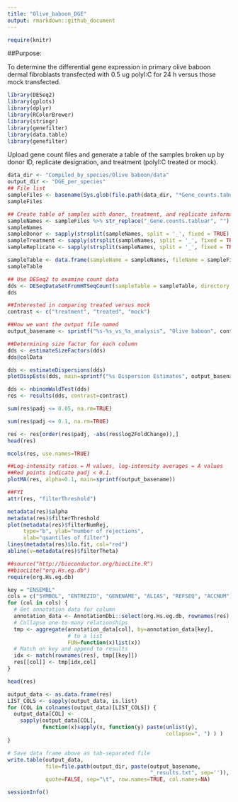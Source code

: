 ```yaml
---
title: "Olive_baboon_DGE"
output: rmarkdown::github_document
---
```


```r
require(knitr)
```

##Purpose: 

To determine the differential gene expression in primary olive baboon dermal fibroblasts transfected with 0.5 ug polyI:C for 24 h versus those mock transfected.

```r
library(DESeq2)
library(gplots)
library(dplyr)
library(RColorBrewer)
library(stringr)
library(genefilter)
library(data.table)
library(genefilter)
```

Upload gene count files and generate a table of the samples broken up by donor ID, replicate designation, and treatment (polyI:C treated or mock).
```r
data_dir <- "Compiled_by_species/Olive baboon/data"
output_dir <- "DGE_per_species"
## File list
sampleFiles <- basename(Sys.glob(file.path(data_dir, "*Gene_counts.tabular")))
sampleFiles

## Create table of samples with donor, treatment, and replicate information
sampleNames <- sampleFiles %>% str_replace("_Gene.counts.tabluar", "") %>% str_replace("__htseq-count", "") %>% str_replace("^[0-9]*_", "")
sampleNames
sampleDonor <- sapply(strsplit(sampleNames, split = '_', fixed = TRUE), function(x) (x[1]))
sampleTreatment <- sapply(strsplit(sampleNames, split = '_', fixed = TRUE), function(x) (x[2]))
sampleReplicate <- sapply(strsplit(sampleNames, split = '_', fixed = TRUE), function(x) (x[3]))

sampleTable <- data.frame(sampleName = sampleNames, fileName = sampleFiles, donor = sampleDonor, treatment = sampleTreatment, replicate = sampleReplicate)
sampleTable

## Use DESeq2 to examine count data
dds <- DESeqDataSetFromHTSeqCount(sampleTable = sampleTable, directory = data_dir, design = ~ donor + treatment)
dds
```

```r

##Interested in comparing treated versus mock
contrast <- c("treatment", "treated", "mock")

##How we want the output file named
output_basename <- sprintf("%s-%s_vs_%s_analysis", "Olive baboon", contrast[2], contrast[3])

##Determining size factor for each column
dds <- estimateSizeFactors(dds)
dds@colData

```

```r

dds <- estimateDispersions(dds)
plotDispEsts(dds, main=sprintf("%s Dispersion Estimates", output_basename))

```

```r

dds <- nbinomWaldTest(dds)
res <- results(dds, contrast=contrast)

sum(res$padj <= 0.05, na.rm=TRUE)

sum(res$padj <= 0.1, na.rm=TRUE)

res <- res[order(res$padj, -abs(res$log2FoldChange)),]
head(res)

mcols(res, use.names=TRUE)

```

```r

##Log-intensity ratios = M values, log-intensity averages = A values
##Red points indicate padj < 0.1. 
plotMA(res, alpha=0.1, main=sprintf(output_basename))
```

```r

##FYI 
attr(res, "filterThreshold")

metadata(res)$alpha
metadata(res)$filterThreshold
plot(metadata(res)$filterNumRej,
     type="b", ylab="number of rejections",
     xlab="quantiles of filter")
lines(metadata(res)$lo.fit, col="red")
abline(v=metadata(res)$filterTheta)

```

```r

##source("http://bioconductor.org/biocLite.R")
##biocLite("org.Hs.eg.db")
require(org.Hs.eg.db)

key = "ENSEMBL"
cols = c("SYMBOL", "ENTREZID", "GENENAME", "ALIAS", "REFSEQ", "ACCNUM")
for (col in cols) {
  # Get annotation data for column
  annotation_data <- AnnotationDbi::select(org.Hs.eg.db, rownames(res), col, keytype=key)
  # Collapse one-to-many relationships
  tmp <- aggregate(annotation_data[col], by=annotation_data[key],
                   # to a list
                   FUN=function(x)list(x))
  # Match on key and append to results
  idx <- match(rownames(res), tmp[[key]])
  res[[col]] <- tmp[idx,col]
}

head(res)

```

```r
output_data <- as.data.frame(res)
LIST_COLS <- sapply(output_data, is.list)
for (COL in colnames(output_data)[LIST_COLS]) {
  output_data[COL] <-
    sapply(output_data[COL],
           function(x)sapply(x, function(y) paste(unlist(y),
                                                  collapse=", ") ) )
}

# Save data frame above as tab-separated file
write.table(output_data,
            file=file.path(output_dir, paste(output_basename,
                                             "_results.txt", sep='')),
            quote=FALSE, sep="\t", row.names=TRUE, col.names=NA)
```

```r
sessionInfo()
```

